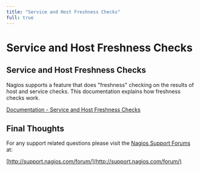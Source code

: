 ---
title: "Service and Host Freshness Checks"
full: true
---

# Service and Host Freshness Checks

## Service and Host Freshness Checks

Nagios supports a feature that does "freshness" checking on the results of host and service checks. This documentation explains how freshness checks work.

[Documentation - Service and Host Freshness Checks](https://assets.nagios.com/downloads/nagioscore/docs/nagioscore/4/en/freshness.html "Service and Host Freshness Checks")

## Final Thoughts

For any support related questions please visit the [Nagios Support Forums](http://support.nagios.com/forum/) at:

[http://support.nagios.com/forum/](http://support.nagios.com/forum/)